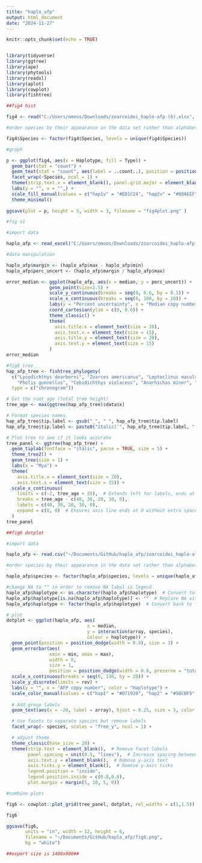 ```yaml
---
title: "haplo_afp"
output: html_document
date: "2024-11-27"
---
```


```r
knitr::opts_chunk$set(echo = TRUE)


library(tidyverse)
library(ggtree)
library(ape)
library(phytools)
library(readxl)
library(aplot)
library(cowplot)
library(fishtree)

```

```r
##fig4 hist

fig4 <- read("C:/Users/omoos/Downloads/zoarcoidei_haplo-afp (6).xlsx", sheet = "fig4graph")

#order species by their appearance in the data set rather than alphabetically

fig4$Species <- factor(fig4$Species, levels = unique(fig4$Species))

#graph

p <- ggplot(fig4, aes(x = Haplotype, fill = Type)) + 
  geom_bar(stat = "count") +
  geom_text(stat = "count", aes(label = ..count..), position = position_stack(vjust = 0.5)) +
  facet_wrap(~Species, ncol = 1) +
  theme(strip.text.x = element_blank(), panel.grid.major = element_blank(),    panel.grid.minor = element_blank()) +
  labs(y = "", x = "",) +
  scale_fill_manual(values = c("hap1v" = "#ED1C24", "hap2v" = "#00AEEF", "hap1m"="#F69D9F"))
  theme_minimal()
  
ggsave(plot = p, height = 5, width = 3, filename = "fig4plot.png" )

```

```r
#fig s1

#import data

haplo_afp <- read_excel("C:/Users/omoos/Downloads/zoarcoidei_haplo-afp (17).xlsx", sheet = "fig_6")

#data manipulation

haplo_afp$margin <- (haplo_afp$max - haplo_afp$min)
haplo_afp$perc_uncert <- (haplo_afp$margin / haplo_afp$max)

error_median <- ggplot(haplo_afp, aes(x = median, y = perc_uncert)) +
                geom_point(size=2.5) +
                scale_y_continuous(breaks = seq(0, 0.6, by = 0.1)) +
                scale_x_continuous(breaks = seq(0, 100, by = 10)) +
                labs(y = "Percent uncertainty", x = "Median copy number per AFP array") +
                coord_cartesian(ylim = c(0, 0.6)) +
                theme_classic() +
                theme(
                  axis.title.x = element_text(size = 20),
                  axis.text.x = element_text(size = 15),
                  axis.title.y = element_text(size = 20),
                  axis.text.y = element_text(size = 15)
                )
error_median


```


```r
#fig6 tree
hap_afp_tree <- fishtree_phylogeny(
  c("Lycodichthys dearborni", "Zoarces americanus", "Leptoclinus maculatus",
    "Pholis gunnellus", "Cebidichthys violaceus", "Anarhichas minor", "Anarhichas lupus"),
  type = c("chronogram"))

# Get the root age (total tree height)
tree_age <- max(ggtree(hap_afp_tree)$data$x)

# Format species names
hap_afp_tree$tip.label <- gsub("_", " ", hap_afp_tree$tip.label)
hap_afp_tree$tip.label <- paste0("italic('", hap_afp_tree$tip.label, "')")

# Plot tree to see if it looks accurate
tree_panel <- ggtree(hap_afp_tree) + 
  geom_tiplab(fontface = "italic", parse = TRUE, size = 5) + 
  theme_tree2() +
  geom_tree(size = 1) +
  labs(x = "Mya") +
  theme(
    axis.title.x = element_text(size = 20),
    axis.text.x = element_text(size = 15)) +
  scale_x_continuous(
    limits = c(-2, tree_age + 35),  # Extends left for labels, ends at 0
    breaks = tree_age - c(40, 30, 20, 10, 0),  
    labels = c(40, 30, 20, 10, 0),
    expand = c(0, 0)  # Ensures axis line ends at 0 without extra space
  )
tree_panel
```

```r
##fig6 dotplot

#import data

haplo_afp <- read.csv("~/Documents/GitHub/haplo_afp/zoarcoidei_haplo-afp - fig_6.csv")

#order species by their appearance in the data set rather than alphabetically

haplo_afp$species <- factor(haplo_afp$species, levels = unique(haplo_afp$species))

#change NA to "" in order to remove NA label in legend
haplo_afp$haplotype <- as.character(haplo_afp$haplotype)  # Convert to character
haplo_afp$haplotype[is.na(haplo_afp$haplotype)] <- ""  # Replace NA with empty string
haplo_afp$haplotype <- factor(haplo_afp$haplotype)  # Convert back to factor

# plot
dotplot <- ggplot(haplo_afp, aes(
                              x = median,
                              y = interaction(array, species), 
                              colour = haplotype)) +
  geom_point(position = position_dodge(width = 0.8), size = 3) +
  geom_errorbar(aes(
                xmin = min, xmax = max), 
                width = 0, 
                size = 1, 
                position = position_dodge(width = 0.8, preserve = "total")) +
  scale_x_continuous(breaks = seq(0, 130, by = 20)) +
  scale_y_discrete(limits = rev) +
  labs(y = "", x = "AFP copy number", color = "Haplotype") +
  scale_color_manual(values = c("hap1" = "#D71920", "hap2" = "#5BCBF5", "Unresolved" = "black")) +
  
  # Add group labels
  geom_text(aes(x = -20, label = array), hjust = 0.25, size = 5, color = "black") +

  # Use facets to separate species but remove labels
  facet_wrap(~ species, scales = "free_y", ncol = 1) +

  # adjust theme
  theme_classic(base_size = 20) +
  theme(strip.text = element_blank(),  # Remove facet labels
        panel.spacing = unit(0.5, "lines"),  # Increase spacing between species
        axis.text.y = element_blank(),  # Remove y-axis text
        axis.ticks.y = element_blank(),  # Remove y-axis ticks
        legend.position = "inside",
        legend.position.inside = c(0.8,0.8),
        plot.margin = margin(5, 10, 5, 0))

#combine plots

fig6 <- cowplot::plot_grid(tree_panel, dotplot, rel_widths = c(1,1.5))

fig6

ggsave(fig6,
       units = "in", width = 12, height = 6, 
       filename = "~/Documents/GitHub/haplo_afp/fig6.png",
       bg = "white")

##export size is 1400x900##
```